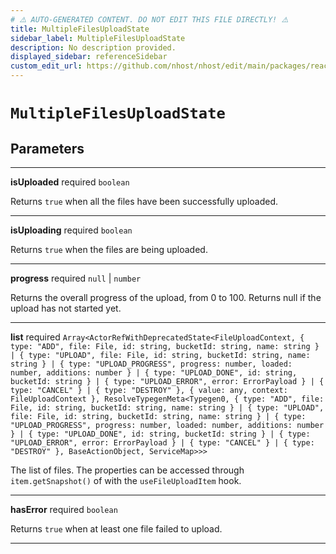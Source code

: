 ```yaml
---
# ⚠️ AUTO-GENERATED CONTENT. DO NOT EDIT THIS FILE DIRECTLY! ⚠️
title: MultipleFilesUploadState
sidebar_label: MultipleFilesUploadState
description: No description provided.
displayed_sidebar: referenceSidebar
custom_edit_url: https://github.com/nhost/nhost/edit/main/packages/react/src/useMultipleFilesUpload.ts#L10
---
```


# `MultipleFilesUploadState`

## Parameters

---

**<span className="parameter-name">isUploaded</span>** <span className="optional-status">required</span> `boolean`

Returns `true` when all the files have been successfully uploaded.

---

**<span className="parameter-name">isUploading</span>** <span className="optional-status">required</span> `boolean`

Returns `true` when the files are being uploaded.

---

**<span className="parameter-name">progress</span>** <span className="optional-status">required</span> `null` | `number`

Returns the overall progress of the upload, from 0 to 100. Returns null if the upload has not started yet.

---

**<span className="parameter-name">list</span>** <span className="optional-status">required</span> `Array<ActorRefWithDeprecatedState<FileUploadContext, { type: "ADD", file: File, id: string, bucketId: string, name: string } | { type: "UPLOAD", file: File, id: string, bucketId: string, name: string } | { type: "UPLOAD_PROGRESS", progress: number, loaded: number, additions: number } | { type: "UPLOAD_DONE", id: string, bucketId: string } | { type: "UPLOAD_ERROR", error: ErrorPayload } | { type: "CANCEL" } | { type: "DESTROY" }, { value: any, context: FileUploadContext }, ResolveTypegenMeta<Typegen0, { type: "ADD", file: File, id: string, bucketId: string, name: string } | { type: "UPLOAD", file: File, id: string, bucketId: string, name: string } | { type: "UPLOAD_PROGRESS", progress: number, loaded: number, additions: number } | { type: "UPLOAD_DONE", id: string, bucketId: string } | { type: "UPLOAD_ERROR", error: ErrorPayload } | { type: "CANCEL" } | { type: "DESTROY" }, BaseActionObject, ServiceMap>>>`

The list of files. The properties can be accessed through `item.getSnapshot()` of with the `useFileUploadItem` hook.

---

**<span className="parameter-name">hasError</span>** <span className="optional-status">required</span> `boolean`

Returns `true` when at least one file failed to upload.

---
